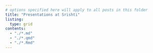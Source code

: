 ```yaml
---
# options specified here will apply to all posts in this folder
title: "Presentations at Srishti"
listing: 
  type: grid
contents: 
  - "./*.md"
  - "./*.qmd"
  - "./*.Rmd"
---
```

